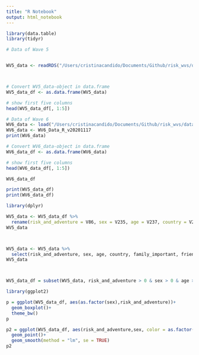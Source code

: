 ```yaml
---
title: "R Notebook"
output: html_notebook
---
```


```r
library(data.table)
library(tidyr)
```

```r
# Data of Wave 5


WV5_data <- readRDS("/Users/cristinacandido/Documents/Github/risk_wvs/data/WVS/F00007944-WV5_Data_R_v20180912.rds")



# Convert WV5_data-object in data.frame 
WV5_data_df <- as.data.frame(WV5_data)

# show first five columns
head(WV5_data_df[, 1:5])
```

```r
# Data of Wave 6
WV6_data <- load("/Users/cristinacandido/Documents/Github/risk_wvs/data/WVS/WV6_Data_R_v20201117.rdata")
WV6_data <- WV6_Data_R_v20201117
print(WV6_data)
```


```r
# Convert WV6_data-object in data.frame 
WV6_data_df <- as.data.frame(WV6_data)

# show first five columns
head(WV6_data_df[, 1:5])

WV6_data_df
```

```r
print(WV5_data_df)
print(WV6_data_df)
```
```r

library(dplyr)

WV5_data <- WV5_data_df %>%
  rename(risk_and_adventure = V86, sex = V235, age = V237, country = V2, family_important = V4, friends_important = V5, leisure_time = V6, happiness = V10, subjective_health = V11, satisfaction_with_life = V22, marital_status = V55, children = V56, employment = V241, income = V253CS)
WV5_data



WV5_data <- WV5_data %>%
  select(risk_and_adventure, sex, age, country, family_important, friends_important, leisure_time, happiness, subjective_health, satisfaction_with_life, marital_status, children, employment, income)
WV5_data




```

```r
WV5_data_df = subset(WV5_data, risk_and_adventure > 0 & sex > 0 & age >0 & employment > 0 & marital_status > 0 & children >= 0)

library(ggplot2)

p = ggplot(WV5_data_df, aes(as.factor(sex),risk_and_adventure))+
  geom_boxplot()+
  theme_bw()
p


```


```r
p2 = ggplot(WV5_data_df, aes(risk_and_adventure,sex, color = as.factor(country)))+
  geom_point()+
  geom_smooth(method = "lm", se = TRUE)
p2 
```
```r

```








